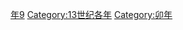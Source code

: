 {{Catnav|頁面分類|历史|歷史時代|年|13世纪各年}}
{{Commons category|1219}}

[[Category:1210年代|年9]]
[[Category:13世纪各年|Category:13世纪各年]]
[[Category:卯年|Category:卯年]]